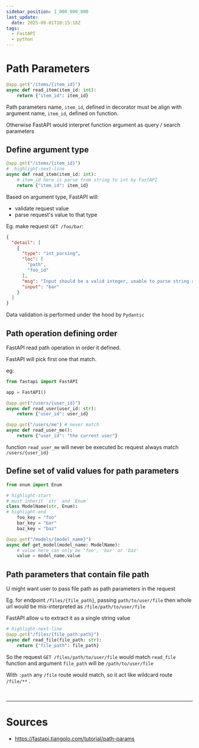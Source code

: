 ```yaml
---
sidebar_position: 1_000_000_000
last_update: 
  date: 2025-09-01T10:15:18Z
tags:
  - FastAPI
  - python
---
```


# Path Parameters

```python title= showLineNumbers
@app.get("/items/{item_id}")
async def read_item(item_id: int):
    return {"item_id": item_id}
```

<Admonition type="caution" title="caution"> 

Path parameters name, `item_id`, defined in decorator must be align with argument name, `item_id`, defined on function.

Otherwise FastAPI would interpret function argument as query / search parameters

</Admonition>

## <Color color="var(--secondary-font-color)"> Define argument type </Color>

```python title= showLineNumbers
@app.get("/items/{item_id}")
#  highlight-next-line
async def read_item(item_id: int):
    # item_id here is parse from string to int by FastAPI
    return {"item_id": item_id}
```

Based on argument type, FastAPI will:
- validate request value
- parse request's value to that type

Eg. make request `GET /foo/bar`:
```json title= showLineNumbers
{
  "detail": [
    {
      "type": "int_parsing",
      "loc": [
        "path",
        "foo_id"
      ],
      "msg": "Input should be a valid integer, unable to parse string as an integer",
      "input": "bar"
    }
  ]
}
```

<Admonition type="note" title="note"> 

Data validation is performed under the hood by `Pydantic`

</Admonition>


## Path operation defining order

FastAPI read path operation in order it defined. 

FastAPI will pick first one that match.

eg:
```python title= showLineNumbers
from fastapi import FastAPI

app = FastAPI()

@app.get("/users/{user_id}")
async def read_user(user_id: str):
    return {"user_id": user_id}

@app.get("/users/me") # never match
async def read_user_me():
    return {"user_id": "the current user"}
```

function `read_user_me` will never be executed bc request always match `/users/{user_id}`



## Define set of valid values for path parameters

```python title= showLineNumbers
from enum import Enum

# highlight-start
# must inherit `str` and `Enum`
class ModelName(str, Enum):
# highlight-end
    foo_key = "foo"
    bar_key = "bar"
    baz_key = "baz"

@app.get("/models/{model_name}")
async def get_model(model_name: ModelName):
    # value here can only be 'foo', 'bar' or 'baz'
    value = model_name.value
```

## Path parameters that contain file path

U might want user to pass file path as path parameters in the request

Eg. for endpoint `/files/{file_path}`, passing `path/to/user/file` then whole url would be <Color color="var(--secondary-font-color)"> mis-interpreted </Color> as `/file/path/to/user/file`

FastAPI allow u to extract it as a single string value

```python title= showLineNumbers
# highlight-next-line
@app.get("/files/{file_path:path}")
async def read_file(file_path: str):
    return {"file_path": file_path}
```

So the request `GET /files/path/to/user/file` would match `read_file` function and argument `file_path` will be `/path/to/user/file`

<Admonition type="tip" title="tip"> 

With `:path` any `/file` route would match, so it act like wildcard route `/file/**` .

</Admonition>

<br/>

---

# Sources

- https://fastapi.tiangolo.com/tutorial/path-params